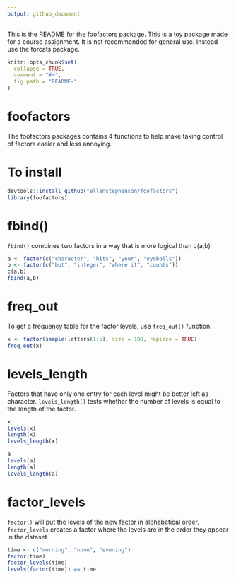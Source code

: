 ```yaml
---
output: github_document
---
```


This is the README for the foofactors package. This is a toy package made for a course assignment. It is not recommended for general use. Instead use the forcats package. 

```r
knitr::opts_chunk$set(
  collapse = TRUE,
  comment = "#>",
  fig.path = "README-"
)
```

# foofactors

The foofactors packages contains 4 functions to help make taking control of factors easier and less annoying. 

# To install

```r
devtools::install_github("ellenstephenson/foofactors")
library(foofactors)
```


# fbind()

`fbind()` combines two factors in a way that is more logical than c(a,b)

```r
a <- factor(c("character", "hits", "your", "eyeballs"))
b <- factor(c("but", "integer", "where it", "counts"))
c(a,b)
fbind(a,b)
```

# freq_out

To get a frequency table for the factor levels, use `freq_out()` function. 

```r
x <- factor(sample(letters[1:5], size = 100, replace = TRUE))
freq_out(x)
```


# levels_length

Factors that have only one entry for each level might be better left as character. `levels_length()` tests whether the number of levels is equal to the length of the factor. 

```r
x
levels(x)
length(x)
levels_length(x)

a
levels(a)
length(a)
levels_length(a)
```


# factor_levels

`factor()` will put the levels of the new factor in alphabetical order. `factor_levels` creates a factor where the levels are in the order they appear in the dataset. 

```r
time <- c("morning", "noon", "evening")
factor(time)
factor_levels(time)
levels(factor(time)) == time
```


